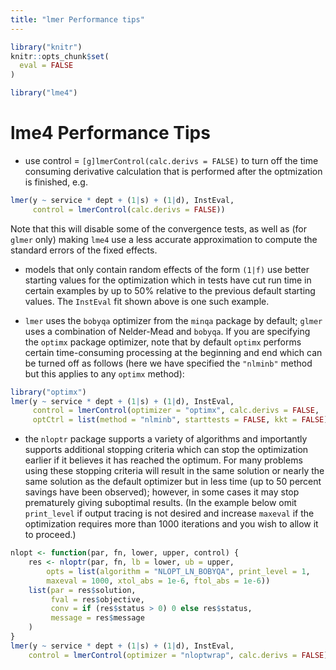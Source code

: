 ```yaml
---
title: "lmer Performance tips"
---
```


<!--
%\VignetteEngine{knitr::rmarkdown}
%\VignetteIndexEntry{lmer Performance Tips}
-->

```r
library("knitr")
knitr::opts_chunk$set(
  eval = FALSE
)
```

```r
library("lme4")
```

# lme4 Performance Tips

- use control = `[g]lmerControl(calc.derivs = FALSE)` to turn off the time
  consuming derivative calculation that is performed after the optmization
  is finished, e.g.

```r
lmer(y ~ service * dept + (1|s) + (1|d), InstEval,
     control = lmerControl(calc.derivs = FALSE))
```
Note that this will disable some of the convergence tests, as well as
(for `glmer` only) making `lme4` use a less
accurate approximation to compute the standard errors of the fixed effects.

- models that only contain random effects of the form `(1|f)` use better 
  starting values for the optimization which in tests have cut run time in 
  certain examples by up to 50% relative to the previous default starting 
  values.  The `InstEval` fit shown above is one such example.

- `lmer` uses the `bobyqa` optimizer from the `minqa` package by default;
  `glmer` uses a combination of Nelder-Mead and `bobyqa`.  If you
  are specifying the `optimx` package optimizer, note that by 
  default `optimx` performs 
  certain time-consuming processing at the beginning and end which can be 
  turned off as follows (here we have specified the `"nlminb"` method but this 
  applies to any `optimx` method):

```r
library("optimx")
lmer(y ~ service * dept + (1|s) + (1|d), InstEval,
     control = lmerControl(optimizer = "optimx", calc.derivs = FALSE,
     optCtrl = list(method = "nlminb", starttests = FALSE, kkt = FALSE)))
```

- the `nloptr` package supports a variety of algorithms and importantly 
  supports additional stopping criteria which can stop the optimization
  earlier if it believes it has reached the optimum.
  For many problems using these stopping 
  criteria will result in the 
  same solution or nearly the same solution as the default optimizer but in
  less time (up to 50 percent savings have been observed); however, in
  some cases it may stop prematurely giving suboptimal results.
  (In the example below omit `print_level` if output tracing is not desired and 
  increase `maxeval` if the optimization requires more than 1000 iterations
  and you wish to allow it to proceed.)

```r
nlopt <- function(par, fn, lower, upper, control) {
    res <- nloptr(par, fn, lb = lower, ub = upper, 
        opts = list(algorithm = "NLOPT_LN_BOBYQA", print_level = 1,
        maxeval = 1000, xtol_abs = 1e-6, ftol_abs = 1e-6))
    list(par = res$solution,
         fval = res$objective,
         conv = if (res$status > 0) 0 else res$status,
         message = res$message
    )
}
lmer(y ~ service * dept + (1|s) + (1|d), InstEval,
    control = lmerControl(optimizer = "nloptwrap", calc.derivs = FALSE))
```
